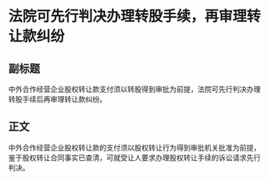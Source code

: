 # 法院可先行判决办理转股手续，再审理转让款纠纷
## 副标题
中外合作经营企业股权转让款支付须以转股得到审批为前提，法院可先行判决办理转股手续后再审理转让款纠纷。
## 正文
中外合作经营企业股权转让款的支付须以股权转让行为得到审批机关批准为前提，鉴于股权转让合同事实已查清，可就受让人要求办理股权转让手续的诉讼请求先行判决。